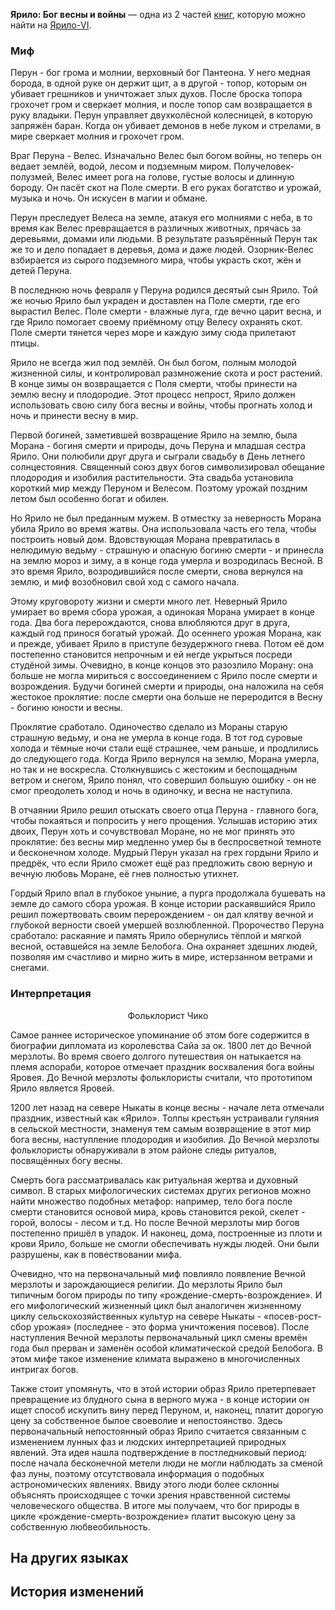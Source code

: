 {{Книга Инфобокс
|id           = 018
|Название     = Ярило: Бог весны и войны
|Изображение  = Item Jarilo-VI Readable 2.png
|Мир          = Ярило-VI
|Томов        = 2
|Автор        = <!--нужно добавить-->
|Описание     = Традиционный миф северного региона Ныката, интерпретация и анализ мифа фольклористами.
|Том1         = {{tx}}
|Источник1    = {{tx|Отсутствует источник}}
|Том2         = {{tx}}
|Источник2    = {{tx|Отсутствует источник}}
|Персонажи    = 
|Фракции      = 
}}
'''Ярило: Бог весны и войны''' — одна из 2 частей [[Книги|книг]], которую можно найти на [[Ярило-VI]].
<!--
==Получение==
<gallery>
Книга НАЗВАНИЕ.png|НАЗВАНИЕ
Локация НАЗВАНИЕ.png|Расположение на карте. Ближайший пространственный якорь «[[НАЗВАНИЕ]]»
</gallery>
-->
===Миф===
<div align="center">{{Размер|+2|Ярило: Бог весны и войны}}</div>

Перун - бог грома и молнии, верховный бог Пантеона. У него медная борода, в одной руке он держит щит, а в другой - топор, которым он убивает грешников и уничтожает злых духов. После броска топора грохочет гром и сверкает молния, и после топор сам возвращается в руку владыки. Перун управляет двухколёсной колесницей, в которую запряжён баран. Когда он убивает демонов в небе луком и стрелами, в мире сверкает молния и грохочет гром.

Враг Перуна - Велес. Изначально Велес был богом войны, но теперь он ведает землёй, водой, лесом и подземным миром. Получеловек-полузмей, Велес имеет рога на голове, густые волосы и длинную бороду. Он пасёт скот на Поле смерти. В его руках богатство и урожай, музыка и ночь. Он искусен в магии и обмане.

Перун преследует Велеса на земле, атакуя его молниями с неба, в то время как Велес превращается в различных животных, прячась за деревьями, домами или людьми. В результате разъярённый Перун так же то и дело попадает в деревья, дома и даже людей. Озорник-Велес взбирается из сырого подземного мира, чтобы украсть скот, жён и детей Перуна.

В последнюю ночь февраля у Перуна родился десятый сын Ярило. Той же ночью Ярило был украден и доставлен на Поле смерти, где его вырастил Велес. Поле смерти - влажные луга, где вечно царит весна, и где Ярило помогает своему приёмному отцу Велесу охранять скот. Поле смерти тянется через море и каждую зиму сюда прилетают птицы.

Ярило не всегда жил под землёй. Он был богом, полным молодой жизненной силы, и контролировал размножение скота и рост растений. В конце зимы он возвращается с Поля смерти, чтобы принести на землю весну и плодородие. Этот процесс непрост, Ярило должен использовать свою силу бога весны и войны, чтобы прогнать холод и ночь и принести весну в мир.

Первой богиней, заметившей возвращение Ярило на землю, была Морана - богиня смерти и природы, дочь Перуна и младшая сестра Ярило. Они полюбили друг друга и сыграли свадьбу в День летнего солнцестояния. Священный союз двух богов символизировал обещание плодородия и изобилия растительности. Эта свадьба установила короткий мир между Перуном и Велесом. Поэтому урожай поздним летом был особенно богат и обилен.

Но Ярило не был преданным мужем. В отместку за неверность Морана убила Ярило во время жатвы. Она использовала часть его тела, чтобы построить новый дом. Вдовствующая Морана превратилась в нелюдимую ведьму - страшную и опасную богиню смерти - и принесла на землю мороз и зиму, а в конце года умерла и возродилась Весной. В это время Ярило, возродившийся после смерти, снова вернулся на землю, и миф возобновил свой ход с самого начала.

Этому круговороту жизни и смерти много лет. Неверный Ярило умирает во время сбора урожая, а одинокая Морана умирает в конце года. Два бога перерождаются, снова влюбляются друг в друга, каждый год принося богатый урожай. До осеннего урожая Морана, как и прежде, убивает Ярило в приступе безудержного гнева. Потом её дом постепенно становится непрочным и ей негде укрыться посреди студёной зимы. Очевидно, в конце концов это разозлило Морану: она больше не могла мириться с воссоединением с Ярило после смерти и возрождения. Будучи богиней смерти и природы, она наложила на себя жестокое проклятие: после смерти она больше не переродится в Весну - богиню юности и весны.

Проклятие сработало. Одиночество сделало из Мораны старую страшную ведьму, и она не умерла в конце года. В тот год суровые холода и тёмные ночи стали ещё страшнее, чем раньше, и продлились до следующего года. Когда Ярило вернулся на землю, Морана умерла, но так и не воскресла. Столкнувшись с жестоким и беспощадным ветром и снегом, Ярило понял, что совершил большую ошибку - он не смог преодолеть холод и ночь в одиночку, и весна не наступила.

В отчаянии Ярило решил отыскать своего отца Перуна - главного бога, чтобы покаяться и попросить у него прощения. Услышав историю этих двоих, Перун хоть и сочувствовал Моране, но не мог принять это проклятие: без весны мир медленно умер бы в беспросветной темноте и бесконечном холоде. Мудрый Перун указал на грех гордыни Ярило и предрёк, что если Ярило сможет ещё раз предложить свою верную и вечную любовь Моране, её гнев полностью утихнет.

Гордый Ярило впал в глубокое уныние, а пурга продолжала бушевать на земле до самого сбора урожая. В конце истории раскаявшийся Ярило решил пожертвовать своим перерождением - он дал клятву вечной и глубокой верности своей умершей возлюбленной. Пророчество Перуна сработало: раскаяние и память Ярило обернулись тёплой и мягкой весной, оставшейся на земле Белобога. Она охраняет здешних людей, позволяя им счастливо и мирно жить в мире, истерзанном ветрами и снегами.

===Интерпретация===
<div align="center">{{Размер|+2|Анализ мифа «Ярило: Бог весны и войны»}}

Фольклорист Чико</div>

Самое раннее историческое упоминание об этом боге содержится в биографии дипломата из королевства Сайа за ок. 1800 лет до Вечной мерзлоты. Во время своего долгого путешествия он натыкается на племя аспораби, которое отмечает праздник восхваления бога войны Яровея. До Вечной мерзлоты фольклористы считали, что прототипом Ярило является Яровей.

1200 лет назад на севере Ныкаты в конце весны - начале лета отмечали праздник, известный как «Ярило». Толпы крестьян устраивали гуляния в сельской местности, знаменуя тем самым возвращение в этот мир бога весны, наступление плодородия и изобилия. До Вечной мерзлоты фольклористы обнаруживали в этом районе следы ритуалов, посвящённых богу весны.

Смерть бога рассматривалась как ритуальная жертва и духовный символ. В старых мифологических системах других регионов можно найти множество подобных метафор: например, тело бога после смерти становится основой мира, кровь становится рекой, скелет - горой, волосы - лесом и т.д. Но после Вечной мерзлоты мир богов постепенно пришёл в упадок. И наконец, дома, построенные из плоти и крови Ярило, больше не смогли обеспечивать нужды людей. Они были разрушены, как в повествовании мифа.

Очевидно, что на первоначальный миф повлияло появление Вечной мерзлоты и зарождающиеся религии. До мерзлоты Ярило был типичным богом природы по типу «рождение-смерть-возрождение». И его мифологический жизненный цикл был аналогичен жизненному циклу сельскохозяйственных культур на севере Ныкаты - «посев-рост-сбор урожая» (последнее - это форма уничтожения посевов). После наступления Вечной мерзлоты первоначальный цикл смены времён года был прерван и заменён особой климатической средой Белобога. В этом мифе такое изменение климата выражено в многочисленных интригах богов.

Также стоит упомянуть, что в этой истории образ Ярило претерпевает превращение из блудного сына в верного мужа - в конце истории он ищет способ искупить вину перед Перуном, и, наконец, платит дорогую цену за собственное былое своеволие и непостоянство. Здесь первоначальный непостоянный образ Ярило считается связанным с изменением лунных фаз и людских интерпретацией природных явлений. Эта идея нашла подтверждение в постледниковый период: после начала бесконечной метели люди не могли наблюдать за сменой фаз луны, поэтому отсутствовала информация о подобных астрономических явлениях. Ввиду этого люди более склонны объяснять происходящее с точки зрения нравственной системы человеческого общества. В итоге мы получаем, что бог природы в цикле «рождение-смерть-возрождение» платит высокую цену за собственную любвеобильность.

==На других языках==
{{На других языках
|en   = Jarilo: God of Spring and War
|zhs  = 春神和战争之神雅利洛
|zht  = 春神和戰爭之神雅利洛
|ja   = 春と戦争の神ヤリーロ
|ko   = 봄과 전쟁의 신 야릴로
|es   = Jarilo, el dios de la primavera y de la guerra
|fr   = Jarilo&nbsp;: dieu du printemps et de la guerre
|ru   = Ярило: Бог весны и войны
|th   = Jarilo เทพแห่งฤดูใบไม้ผลิและสงคราม
|vi   = Jarilo: Thần Mùa Xuân Và Chiến Tranh
|de   = Jarilo: Gott des Frühlings und des Krieges
|id   = Jarilo: Dewa Musim Semi dan Peperangan
|pt   = Jarilo: Divindade da Primavera e da Guerra
}}

==История изменений==
{{История изменений|2.7}}